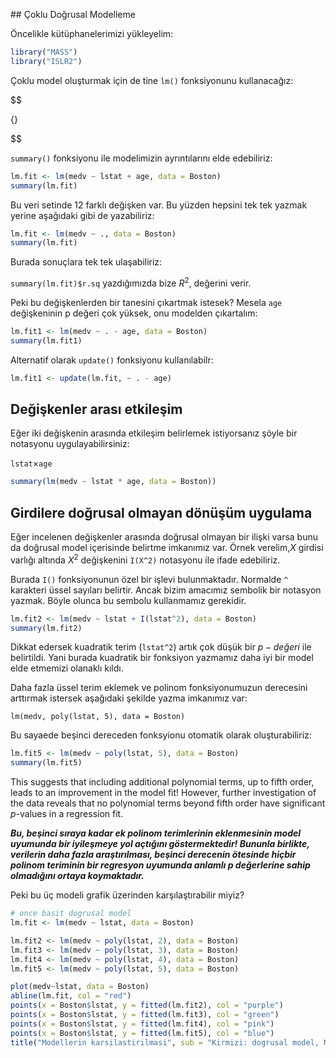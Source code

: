 ## Çoklu Doğrusal Modelleme

Öncelikle kütüphanelerimizi yükleyelim:

```r
library("MASS")
library("ISLR2")
```

Çoklu model oluşturmak için de tine  `lm()` fonksiyonunu kullanacağız:

$$

{\R{lm(y $\sim$ x1 + x2 + x3)}}

$$

`summary()` fonksiyonu ile modelimizin ayrıntılarını elde edebiliriz:

```r
lm.fit <- lm(medv ~ lstat + age, data = Boston)
summary(lm.fit)
```

Bu veri setinde 12 farklı değişken var. Bu yüzden hepsini tek tek yazmak yerine aşağıdaki gibi de yazabiliriz:

```r
lm.fit <- lm(medv ~ ., data = Boston)
summary(lm.fit)
```

Burada sonuçlara tek tek ulaşabiliriz:

`summary(lm.fit)$r.sq` yazdığımızda bize $R^2$, değerini verir.

Peki bu değişkenlerden bir tanesini çıkartmak istesek? Mesela `age` değişkeninin p değeri çok yüksek, onu modelden çıkartalım:

```r
lm.fit1 <- lm(medv ~ . - age, data = Boston)
summary(lm.fit1)
```

Alternatif olarak `update()` fonksiyonu kullanılabilr:

```r
lm.fit1 <- update(lm.fit, ~ . - age)
```


## Değişkenler arası etkileşim

Eğer iki değişkenin arasında etkileşim belirlemek istiyorsanız şöyle bir notasyonu uygulayabilirsiniz:

`lstat`$\times$`age` 

```r
summary(lm(medv ~ lstat * age, data = Boston))
```

## Girdilere doğrusal olmayan dönüşüm uygulama

Eğer incelenen değişkenler arasında doğrusal olmayan bir ilişki varsa bunu da doğrusal model içerisinde belirtme imkanımız var. Örnek verelim,$X$ girdisi varlığı altında $X^2$ değişkenini `I(X^2)` notasyonu ile ifade edebiliriz.

Burada `I()` fonksiyonunun özel bir işlevi bulunmaktadır. Normalde `^` karakteri üssel sayıları belirtir. Ancak bizim amacımız sembolik bir notasyon yazmak. Böyle olunca bu sembolu kullanmamız gerekidir.

```r
lm.fit2 <- lm(medv ~ lstat + I(lstat^2), data = Boston)
summary(lm.fit2)
```

Dikkat edersek kuadratik terim (`lstat^2`) artık çok düşük bir $p-değeri$ ile belirtildi. Yani burada kuadratik bir fonksiyon yazmamız daha iyi bir model elde etmemizi olanaklı kıldı.

Daha fazla üssel terim eklemek ve polinom fonksiyonumuzun derecesini arttırmak istersek aşağıdaki şekilde yazma imkanımız var:

```
lm(medv, poly(lstat, 5), data = Boston)
```

Bu sayaede beşinci dereceden fonksyionu otomatik olarak oluşturabiliriz:

```r
lm.fit5 <- lm(medv ~ poly(lstat, 5), data = Boston)
summary(lm.fit5)
```

This suggests that including additional  polynomial terms, up to fifth order, leads to an improvement in the model fit! However, further investigation of the data reveals that no polynomial terms beyond fifth order have significant $p$-values in a regression fit. 

***Bu, beşinci sıraya kadar ek polinom terimlerinin eklenmesinin model uyumunda bir iyileşmeye yol açtığını göstermektedir! Bununla birlikte, verilerin daha fazla araştırılması, beşinci derecenin ötesinde hiçbir polinom teriminin bir regresyon uyumunda anlamlı $p$ değerlerine sahip olmadığını ortaya koymaktadır.***

Peki bu üç modeli grafik üzerinden karşılaştırabilir miyiz?

```r
# once basit dogrusal model
lm.fit <- lm(medv ~ lstat, data = Boston)

lm.fit2 <- lm(medv ~ poly(lstat, 2), data = Boston)
lm.fit3 <- lm(medv ~ poly(lstat, 3), data = Boston)
lm.fit4 <- lm(medv ~ poly(lstat, 4), data = Boston)
lm.fit5 <- lm(medv ~ poly(lstat, 5), data = Boston)

plot(medv~lstat, data = Boston)
abline(lm.fit, col = "red")
points(x = Boston$lstat, y = fitted(lm.fit2), col = "purple")
points(x = Boston$lstat, y = fitted(lm.fit3), col = "green")
points(x = Boston$lstat, y = fitted(lm.fit4), col = "pink")
points(x = Boston$lstat, y = fitted(lm.fit5), col = "blue")
title("Modellerin karsilastirilmasi", sub = "Kirmizi: dogrusal model, Mor: Ikinci derece polinom, Mavi: Besinci derece polinom")

```


